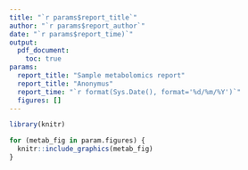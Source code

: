 ```yaml
---
title: "`r params$report_title`"
author: "`r params$report_author`"
date: "`r params$report_time)`"
output: 
  pdf_document:
    toc: true
params:
  report_title: "Sample metabolomics report"
  report_title: "Anonymus"
  report_time: "`r format(Sys.Date(), format='%d/%m/%Y')`"
  figures: []
---
```


```r
library(knitr)
```

```r
for (metab_fig in param.figures) {
  knitr::include_graphics(metab_fig)
}
```
